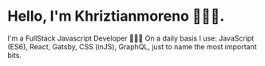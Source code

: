 # Hello, I'm Khriztianmoreno 👨🏼‍💻.

I'm a FullStack Javascript Developer 👨🏻‍💻
On a daily basis I use: JavaScript (ES6), React, Gatsby, CSS (inJS), GraphQL, just to name the most important bits.
